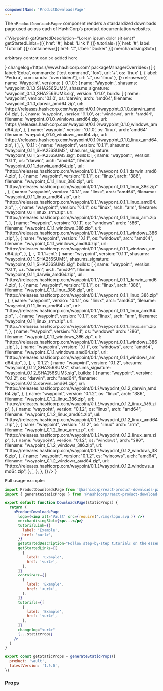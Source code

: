 ```yaml
---
componentName: 'ProductDownloadsPage'
---
```


The `<ProductDownloadsPage>` component renders a standardized downloads page used across each of HashiCorp's product documentation websites.

<LiveComponent collapsed>
{`<ProductDownloadsPage
  product="waypoint"
  latestVersion="0.1.2"
  logo={<strong>Waypoint</strong>}
  getStartedDescription="Lorem ipsum dolor sit amet"
  getStartedLinks={[{ href: '#', label: 'Link 1' }]}
  tutorials={[{ href: '#', label: 'Tutorial' }]}
  containers={[{ href: '#', label: 'Docker' }]}
  merchandisingSlot={<p>arbitrary content can be added here</p>}
  changelog='https://www.hashicorp.com'
  packageManagerOverrides={[
    {
      label: 'Extra',
      commands: ['test command', 'foo'],
      url: '#',
      os: 'linux'
    },
    {
      label: 'Fedora',
      commands: ['overridden!'],
      url: '#',
      os: 'linux'
    },
  ]}
  releases={{
    name: 'Waypoint',
    versions: {
      '0.1.0': {
        name: 'Waypoint',
        shasums: 'waypoint_0.1.0_SHA256SUMS',
        shasums_signature: 'waypoint_0.1.0_SHA256SUMS.sig',
        version: '0.1.0',
        builds: [
          {
            name: 'waypoint',
            version: '0.1.0',
            os: 'darwin',
            arch: 'amd64',
            filename: 'waypoint_0.1.0_darwin_amd64.zip',
            url:
              'https://releases.hashicorp.com/waypoint/0.1.0/waypoint_0.1.0_darwin_amd64.zip',
          },
          {
            name: 'waypoint',
            version: '0.1.0',
            os: 'windows',
            arch: 'amd64',
            filename: 'waypoint_0.1.0_windows_amd64.zip',
            url:
              'https://releases.hashicorp.com/waypoint/0.1.0/waypoint_0.1.0_windows_amd64.zip',
          },
          {
            name: 'waypoint',
            version: '0.1.0',
            os: 'linux',
            arch: 'amd64',
            filename: 'waypoint_0.1.0_windows_amd64.zip',
            url:
              'https://releases.hashicorp.com/waypoint/0.1.0/waypoint_0.1.0_linux_amd64.zip',
          }
        ],
      },
      '0.1.1': {
        name: "waypoint",
        version: "0.1.1",
        shasums: "waypoint_0.1.1_SHA256SUMS",
        shasums_signature: "waypoint_0.1.1_SHA256SUMS.sig",
        builds: [
          {
            name: "waypoint",
            version: "0.1.1",
            os: "darwin",
            arch: "amd64",
            filename: "waypoint_0.1.1_darwin_amd64.zip",
            url:
              "https://releases.hashicorp.com/waypoint/0.1.1/waypoint_0.1.1_darwin_amd64.zip",
          },
          {
            name: "waypoint",
            version: "0.1.1",
            os: "linux",
            arch: "386",
            filename: "waypoint_0.1.1_linux_386.zip",
            url:
              "https://releases.hashicorp.com/waypoint/0.1.1/waypoint_0.1.1_linux_386.zip",
          },
          {
            name: "waypoint",
            version: "0.1.1",
            os: "linux",
            arch: "amd64",
            filename: "waypoint_0.1.1_linux_amd64.zip",
            url:
              "https://releases.hashicorp.com/waypoint/0.1.1/waypoint_0.1.1_linux_amd64.zip",
          },
          {
            name: "waypoint",
            version: "0.1.1",
            os: "linux",
            arch: "arm",
            filename: "waypoint_0.1.1_linux_arm.zip",
            url:
              "https://releases.hashicorp.com/waypoint/0.1.1/waypoint_0.1.1_linux_arm.zip",
          },
          {
            name: "waypoint",
            version: "0.1.1",
            os: "windows",
            arch: "386",
            filename: "waypoint_0.1.1_windows_386.zip",
            url:
              "https://releases.hashicorp.com/waypoint/0.1.1/waypoint_0.1.1_windows_386.zip",
          },
          {
            name: "waypoint",
            version: "0.1.1",
            os: "windows",
            arch: "amd64",
            filename: "waypoint_0.1.1_windows_amd64.zip",
            url:
              "https://releases.hashicorp.com/waypoint/0.1.1/waypoint_0.1.1_windows_amd64.zip",
          },
        ],
      },
      '0.1.1+ent': {
        name: "waypoint",
        version: "0.1.1",
        shasums: "waypoint_0.1.1_SHA256SUMS",
        shasums_signature: "waypoint_0.1.1_SHA256SUMS.sig",
        builds: [
          {
            name: "waypoint",
            version: "0.1.1",
            os: "darwin",
            arch: "amd64",
            filename: "waypoint_0.1.1_darwin_amd64.zip",
            url:
              "https://releases.hashicorp.com/waypoint/0.1.1/waypoint_0.1.1_darwin_amd64.zip",
          },
          {
            name: "waypoint",
            version: "0.1.1",
            os: "linux",
            arch: "386",
            filename: "waypoint_0.1.1_linux_386.zip",
            url:
              "https://releases.hashicorp.com/waypoint/0.1.1/waypoint_0.1.1_linux_386.zip",
          },
          {
            name: "waypoint",
            version: "0.1.1",
            os: "linux",
            arch: "amd64",
            filename: "waypoint_0.1.1_linux_amd64.zip",
            url:
              "https://releases.hashicorp.com/waypoint/0.1.1/waypoint_0.1.1_linux_amd64.zip",
          },
          {
            name: "waypoint",
            version: "0.1.1",
            os: "linux",
            arch: "arm",
            filename: "waypoint_0.1.1_linux_arm.zip",
            url:
              "https://releases.hashicorp.com/waypoint/0.1.1/waypoint_0.1.1_linux_arm.zip",
          },
          {
            name: "waypoint",
            version: "0.1.1",
            os: "windows",
            arch: "386",
            filename: "waypoint_0.1.1_windows_386.zip",
            url:
              "https://releases.hashicorp.com/waypoint/0.1.1/waypoint_0.1.1_windows_386.zip",
          },
          {
            name: "waypoint",
            version: "0.1.1",
            os: "windows",
            arch: "amd64",
            filename: "waypoint_0.1.1_windows_amd64.zip",
            url:
              "https://releases.hashicorp.com/waypoint/0.1.1/waypoint_0.1.1_windows_amd64.zip",
          },
        ],
      },
      '0.1.2': {
        name: "waypoint",
        version: "0.1.2",
        shasums: "waypoint_0.1.2_SHA256SUMS",
        shasums_signature: "waypoint_0.1.2_SHA256SUMS.sig",
        builds: [
          {
            name: "waypoint",
            version: "0.1.2",
            os: "darwin",
            arch: "amd64",
            filename: "waypoint_0.1.2_darwin_amd64.zip",
            url:
              "https://releases.hashicorp.com/waypoint/0.1.2/waypoint_0.1.2_darwin_amd64.zip",
          },
          {
            name: "waypoint",
            version: "0.1.2",
            os: "linux",
            arch: "386",
            filename: "waypoint_0.1.2_linux_386.zip",
            url:
              "https://releases.hashicorp.com/waypoint/0.1.2/waypoint_0.1.2_linux_386.zip",
          },
          {
            name: "waypoint",
            version: "0.1.2",
            os: "linux",
            arch: "amd64",
            filename: "waypoint_0.1.2_linux_amd64.zip",
            url:
              "https://releases.hashicorp.com/waypoint/0.1.2/waypoint_0.1.2_linux_amd64.zip",
          },
          {
            name: "waypoint",
            version: "0.1.2",
            os: "linux",
            arch: "arm",
            filename: "waypoint_0.1.2_linux_arm.zip",
            url:
              "https://releases.hashicorp.com/waypoint/0.1.2/waypoint_0.1.2_linux_arm.zip",
          },
          {
            name: "waypoint",
            version: "0.1.2",
            os: "windows",
            arch: "386",
            filename: "waypoint_0.1.2_windows_386.zip",
            url:
              "https://releases.hashicorp.com/waypoint/0.1.2/waypoint_0.1.2_windows_386.zip",
          },
          {
            name: "waypoint",
            version: "0.1.2",
            os: "windows",
            arch: "amd64",
            filename: "waypoint_0.1.2_windows_amd64.zip",
            url:
              "https://releases.hashicorp.com/waypoint/0.1.2/waypoint_0.1.2_windows_amd64.zip",
          },
        ],
      },
    },
  }}
/>`}
</LiveComponent>

Full usage example:

```jsx
import ProductDownloadsPage from '@hashicorp/react-product-downloads-page'
import { generateStaticProps } from '@hashicorp/react-product-download-page/server'

export default function DownloadsPage(staticProps) {
  return (
    <ProductDownloadsPage
      logo={<img alt="Vault" src={require('./img/logo.svg')} />}
      merchandisingSlot={<p>...</p>}
      tutorialLink={{
        label: 'Example',
        href: '<url>',
      }}
      getStartedDescription="Follow step-by-step tutorials on the essentials of Vault."
      getStartedLinks={[
        {
          label: 'Example',
          href: '<url>',
        },
      ]}
      containers={[
        {
          label: 'Example',
          href: '<url>',
        },
      ]}
      tutorials={[
        {
          label: 'Example',
          href: '<url>',
        },
      ]}
      changelog="<url>"
      {...staticProps}
    />
  )
}

export const getStaticProps = generateStaticProps({
  product: 'vault',
  latestVersion: '1.0.0',
})
```

<UsageDetails packageJson={packageJson} />

### Props

<PropsTable props={componentProps} />
